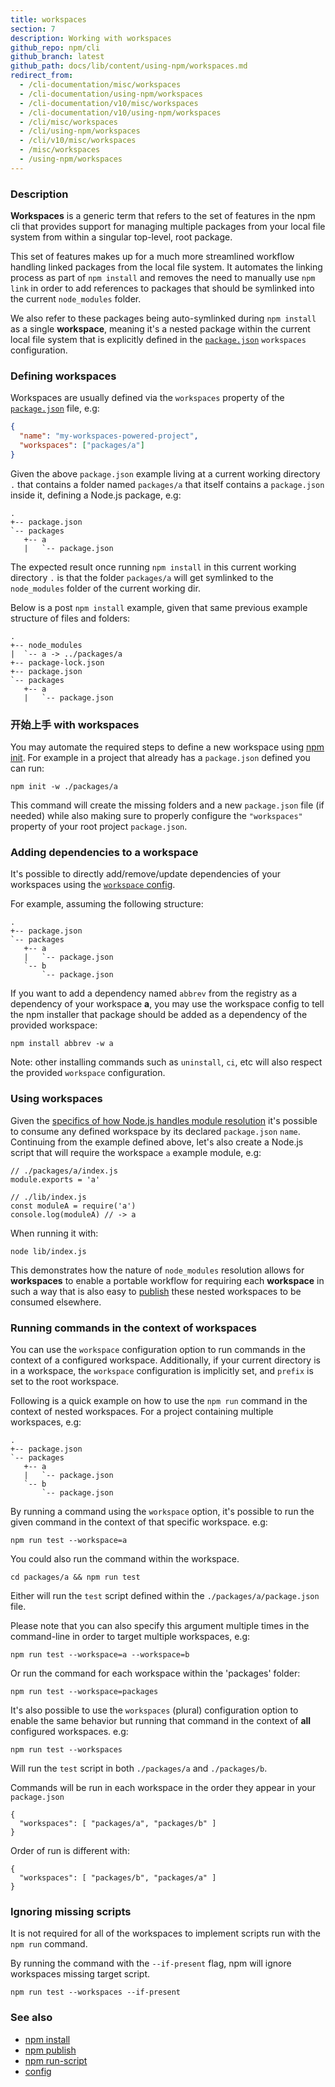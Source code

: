 ```yaml
---
title: workspaces
section: 7
description: Working with workspaces
github_repo: npm/cli
github_branch: latest
github_path: docs/lib/content/using-npm/workspaces.md
redirect_from:
  - /cli-documentation/misc/workspaces
  - /cli-documentation/using-npm/workspaces
  - /cli-documentation/v10/misc/workspaces
  - /cli-documentation/v10/using-npm/workspaces
  - /cli/misc/workspaces
  - /cli/using-npm/workspaces
  - /cli/v10/misc/workspaces
  - /misc/workspaces
  - /using-npm/workspaces
---
```


### Description

**Workspaces** is a generic term that refers to the set of features in the npm cli that provides support for managing multiple packages from your local file system from within a singular top-level, root package.

This set of features makes up for a much more streamlined workflow handling linked packages from the local file system. It automates the linking process as part of `npm install` and removes the need to manually use `npm link` in order to add references to packages that should be symlinked into the current `node_modules` folder.

We also refer to these packages being auto-symlinked during `npm install` as a single **workspace**, meaning it's a nested package within the current local file system that is explicitly defined in the [`package.json`](/cli/v10/configuring-npm/package-json#workspaces) `workspaces` configuration.

### Defining workspaces

Workspaces are usually defined via the `workspaces` property of the [`package.json`](/cli/v10/configuring-npm/package-json#workspaces) file, e.g:

```json
{
  "name": "my-workspaces-powered-project",
  "workspaces": ["packages/a"]
}
```

Given the above `package.json` example living at a current working directory `.` that contains a folder named `packages/a` that itself contains a `package.json` inside it, defining a Node.js package, e.g:

```
.
+-- package.json
`-- packages
   +-- a
   |   `-- package.json
```

The expected result once running `npm install` in this current working directory `.` is that the folder `packages/a` will get symlinked to the `node_modules` folder of the current working dir.

Below is a post `npm install` example, given that same previous example structure of files and folders:

```
.
+-- node_modules
|  `-- a -> ../packages/a
+-- package-lock.json
+-- package.json
`-- packages
   +-- a
   |   `-- package.json
```

### 开始上手 with workspaces

You may automate the required steps to define a new workspace using [npm init](/cli/v10/commands/npm-init). For example in a project that already has a `package.json` defined you can run:

```
npm init -w ./packages/a
```

This command will create the missing folders and a new `package.json` file (if needed) while also making sure to properly configure the `"workspaces"` property of your root project `package.json`.

### Adding dependencies to a workspace

It's possible to directly add/remove/update dependencies of your workspaces using the [`workspace` config](/cli/v10/using-npm/config#workspace).

For example, assuming the following structure:

```
.
+-- package.json
`-- packages
   +-- a
   |   `-- package.json
   `-- b
       `-- package.json
```

If you want to add a dependency named `abbrev` from the registry as a dependency of your workspace **a**, you may use the workspace config to tell the npm installer that package should be added as a dependency of the provided workspace:

```
npm install abbrev -w a
```

Note: other installing commands such as `uninstall`, `ci`, etc will also respect the provided `workspace` configuration.

### Using workspaces

Given the [specifics of how Node.js handles module resolution](https://nodejs.org/dist/latest-v14.x/docs/api/modules.html#modules_all_together) it's possible to consume any defined workspace by its declared `package.json` `name`. Continuing from the example defined above, let's also create a Node.js script that will require the workspace `a` example module, e.g:

```
// ./packages/a/index.js
module.exports = 'a'

// ./lib/index.js
const moduleA = require('a')
console.log(moduleA) // -> a
```

When running it with:

`node lib/index.js`

This demonstrates how the nature of `node_modules` resolution allows for **workspaces** to enable a portable workflow for requiring each **workspace** in such a way that is also easy to [publish](/cli/v10/commands/npm-publish) these nested workspaces to be consumed elsewhere.

### Running commands in the context of workspaces

You can use the `workspace` configuration option to run commands in the context of a configured workspace. Additionally, if your current directory is in a workspace, the `workspace` configuration is implicitly set, and `prefix` is set to the root workspace.

Following is a quick example on how to use the `npm run` command in the context of nested workspaces. For a project containing multiple workspaces, e.g:

```
.
+-- package.json
`-- packages
   +-- a
   |   `-- package.json
   `-- b
       `-- package.json
```

By running a command using the `workspace` option, it's possible to run the given command in the context of that specific workspace. e.g:

```
npm run test --workspace=a
```

You could also run the command within the workspace.

```
cd packages/a && npm run test
```

Either will run the `test` script defined within the `./packages/a/package.json` file.

Please note that you can also specify this argument multiple times in the command-line in order to target multiple workspaces, e.g:

```
npm run test --workspace=a --workspace=b
```

Or run the command for each workspace within the 'packages' folder:

```
npm run test --workspace=packages
```

It's also possible to use the `workspaces` (plural) configuration option to enable the same behavior but running that command in the context of **all** configured workspaces. e.g:

```
npm run test --workspaces
```

Will run the `test` script in both `./packages/a` and `./packages/b`.

Commands will be run in each workspace in the order they appear in your `package.json`

```
{
  "workspaces": [ "packages/a", "packages/b" ]
}
```

Order of run is different with:

```
{
  "workspaces": [ "packages/b", "packages/a" ]
}
```

### Ignoring missing scripts

It is not required for all of the workspaces to implement scripts run with the `npm run` command.

By running the command with the `--if-present` flag, npm will ignore workspaces missing target script.

```
npm run test --workspaces --if-present
```

### See also

- [npm install](/cli/v10/commands/npm-install)
- [npm publish](/cli/v10/commands/npm-publish)
- [npm run-script](/cli/v10/commands/npm-run-script)
- [config](/cli/v10/using-npm/config)
